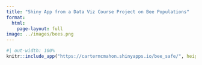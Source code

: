 ```yaml
---
title: "Shiny App from a Data Viz Course Project on Bee Populations"
format: 
  html: 
    page-layout: full
image: ../images/bees.png
---
```


```r
#| out-width: 100%
knitr::include_app("https://cartermcmahon.shinyapps.io/bee_safe/", height = "700")
```
